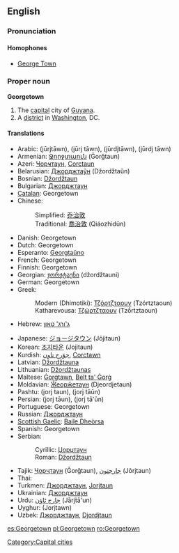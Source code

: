 {{wikipedia}}
{{see|George Town}}

==English==

===Pronunciation===

====Homophones====
*[[George Town]]

===Proper noun===
'''Georgetown'''

# The [[capital]] city of [[Guyana]].
# A [[district]] in [[Washington]], DC.

====Translations====
{{trans-top|capital of Guyana}}
*Arabic: {{Arab|[[جورجتاون]]}} (jūrjtāwn), {{Arab|[[جورج تاون]]}} (jūrj tāwn), {{Arab|[[جوردجتاون]]}} (jūrdjtāwn), {{Arab|[[جوردج تاون]]}} (jūrdj tāwn)
*Armenian: [[Ջորջտաուն]] (Ǧorǧtaun)
*Azeri: [[Ҹорҹтаун]], [[Corctaun]]
*Belarusian: [[Джорджтаўн]] (Džordžtaŭn)
*Bosnian: [[Džordžtaun#Bosnian|Džordžtaun]] {{m}}
*Bulgarian: [[Джорджтаун]]
*[[Catalan]]: Georgetown
*Chinese:
*:Simplified: [[乔治敦]]
*:Traditional: [[喬治敦]] (Qiáozhìdūn)
*Danish: Georgetown
*Dutch: Georgetown
*Esperanto: [[Georgtaŭno]]
*French: Georgetown
*Finnish: Georgetown
*Georgian: [[ჯორჯტაუნი]] (džordžtauni)
*German: Georgetown
*Greek:
*:Modern (Dhimotiki): [[Τζόρτζταουν]] (Tzórtztaoun)
*:Katharevousa: [[Τζώρτζταουν]] (Tzṓrtztaoun)
*Hebrew: [[ג'ורג' טאון]]
{{trans-mid}}
*Japanese: [[ジョージタウン]] (Jōjitaun)
*Korean: [[조지타운]] (Jojitaun)
*Kurdish: [[جۆرج تاون]], [[Corctawn]]
*Latvian: [[Džordžtauna]]
*Lithuanian: [[Džordžtaunas]]
*Maltese: [[Ġorġtawn]], [[Belt ta' Ġorġ]]
*Moldavian: [[Ӂеорӂетаун]] (Djeordjetaun)
*Pashtu: {{PAchar|[[جورج ټون]]}} (jorj ṫaun), {{PAchar|[[جورج ټاون]]}} (jorj ṫāūn)
*Persian: {{fa-Arab|[[جورج تاون]]}} (jorj tāun), {{fa-Arab|[[جورج تائون]]}} (jorj tā'ūn)
*Portuguese: Georgetown
*Russian: [[Джорджтаун]]
*[[Scottish Gaelic]]: [[Baile Dheòrsa]]
*Spanish: Georgetown
*Serbian:
*:Cyrillic: [[Џорџтаун#Serbian|Џорџтаун]] {{m}}
*:Roman: [[Džordžtaun#Serbian|Džordžtaun]] {{m}}
*Tajik: [[Ҷорҷтаун]] (Ǧorǧtaun), [[جارجتون]] (Jôrjtaun)
*Thai: {{Thai|[[จอร์จทาวน์]]}}
*Turkmen: [[Джорджтаун]], [[Jorjtaun]]
*Ukrainian: [[Джорджтаун]]
*Urdu: [[جارج ٹاؤن]] (Jārjṫā'un)
*Uyghur: {{ug-Arab|[[جورجتاۋن]]}} (Jorjtawn)
*Uzbek: [[Джорджтаун]], [[Djordjtaun]]
{{trans-bottom}}

{{trans-top|district of Washington, DC}}
{{trans-mid}}
{{trans-bottom}}

[[Category:Capital cities]]

[[es:Georgetown]]
[[pl:Georgetown]]
[[ro:Georgetown]]